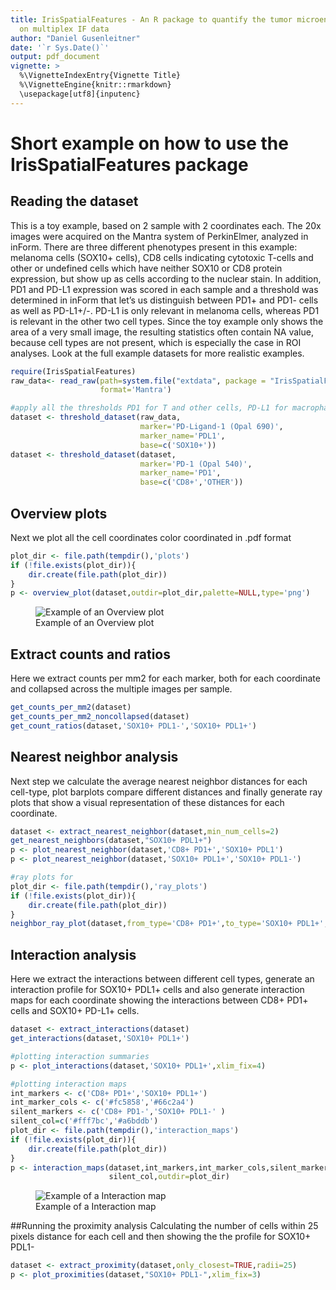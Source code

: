 ```yaml
---
title: IrisSpatialFeatures - An R package to quantify the tumor microenvironment based
  on multiplex IF data
author: "Daniel Gusenleitner"
date: '`r Sys.Date()`'
output: pdf_document
vignette: >
  %\VignetteIndexEntry{Vignette Title}
  %\VignetteEngine{knitr::rmarkdown}
  \usepackage[utf8]{inputenc}
---
```

# Short example on how to use the IrisSpatialFeatures package

## Reading the dataset

This is a toy example, based on 2 sample with 2 coordinates each. The 20x images were acquired on the Mantra system of PerkinElmer, analyzed in inForm. There are three different phenotypes present in this example: melanoma cells (SOX10+ cells), CD8 cells indicating cytotoxic T-cells and other or undefined cells which have neither SOX10 or CD8 protein expression, but show up as cells according to the nuclear stain.
In addition, PD1 and PD-L1 expression was scored in each sample and a threshold was determined in inForm that let's us distinguish between PD1+ and PD1- cells as well as PD-L1+/-. PD-L1 is only relevant in melanoma cells, whereas PD1 is relevant in the other two cell types. 
Since the toy example only shows the area of a very small image, the resulting statistics often contain NA value, because cell types are not present, which is especially the case in ROI analyses. Look at the full example datasets for more realistic examples.


```r
require(IrisSpatialFeatures)
raw_data<- read_raw(path=system.file("extdata", package = "IrisSpatialFeatures"),
                    format='Mantra')

#apply all the thresholds PD1 for T and other cells, PD-L1 for macrophages and tumor cells
dataset <- threshold_dataset(raw_data,
                             marker='PD-Ligand-1 (Opal 690)',
                             marker_name='PDL1',
                             base=c('SOX10+'))
dataset <- threshold_dataset(dataset,
                             marker='PD-1 (Opal 540)',
                             marker_name='PD1',
                             base=c('CD8+','OTHER'))
```

## Overview plots
Next we plot all the cell coordinates color coordinated in .pdf format
```r
plot_dir <- file.path(tempdir(),'plots')
if (!file.exists(plot_dir)){
    dir.create(file.path(plot_dir))
}
p <- overview_plot(dataset,outdir=plot_dir,palette=NULL,type='png')
```

![Example of an Overview plot](`r plot_dir`/MEL3_120116_1.png?raw=true "Overview Example")

## Extract counts and ratios
Here we extract counts per mm2 for each marker, both for each coordinate and collapsed across the multiple images per sample.
```r
get_counts_per_mm2(dataset)
get_counts_per_mm2_noncollapsed(dataset)
get_count_ratios(dataset,'SOX10+ PDL1-','SOX10+ PDL1+')
```

## Nearest neighbor analysis
Next step we calculate the average nearest neighbor distances for each cell-type, plot barplots compare different distances and finally generate ray plots that show a visual representation of these distances for each coordinate.

```r
dataset <- extract_nearest_neighbor(dataset,min_num_cells=2)
get_nearest_neighbors(dataset,"SOX10+ PDL1+")
p <- plot_nearest_neighbor(dataset,'CD8+ PD1+','SOX10+ PDL1')
p <- plot_nearest_neighbor(dataset,'SOX10+ PDL1+','SOX10+ PDL1-')

#ray plots for 
plot_dir <- file.path(tempdir(),'ray_plots')
if (!file.exists(plot_dir)){
    dir.create(file.path(plot_dir))
}
neighbor_ray_plot(dataset,from_type='CD8+ PD1+',to_type='SOX10+ PDL1+',plot_dir=plot_dir,format ='pdf')
```

## Interaction analysis
Here we extract the interactions between different cell types, generate an interaction profile for SOX10+ PDL1+ cells and also generate interaction maps for each coordinate showing the interactions between CD8+ PD1+ cells and SOX10+ PD-L1+ cells.
```r
dataset <- extract_interactions(dataset)
get_interactions(dataset,'SOX10+ PDL1+')

#plotting interaction summaries
p <- plot_interactions(dataset,'SOX10+ PDL1+',xlim_fix=4)

#plotting interaction maps
int_markers <- c('CD8+ PD1+','SOX10+ PDL1+')
int_marker_cols <- c('#fc5858','#66c2a4')
silent_markers <- c('CD8+ PD1-','SOX10+ PDL1-' )
silent_col=c('#fff7bc','#a6bddb')
plot_dir <- file.path(tempdir(),'interaction_maps')
if (!file.exists(plot_dir)){
    dir.create(file.path(plot_dir))
}
p <- interaction_maps(dataset,int_markers,int_marker_cols,silent_markers,
                      silent_col,outdir=plot_dir)
```

![Example of a Interaction map](`r plot_dir`/MEL2_080416_2_CD8+_PD1+__SOX10+_PDL1+__CD8+_PD1-__SOX10+_PDL1-.png?raw=true "Interaction map example")

##Running the proximity analysis
Calculating the number of cells within 25 pixels distance for each cell and then showing the the profile for SOX10+ PDL1-
```r
dataset <- extract_proximity(dataset,only_closest=TRUE,radii=25)
p <- plot_proximities(dataset,"SOX10+ PDL1-",xlim_fix=3)


```




